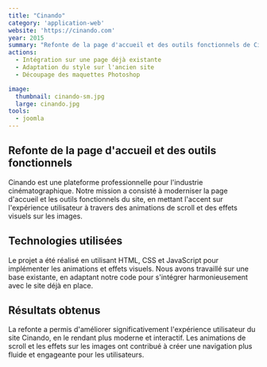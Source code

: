 ```yaml
---
title: "Cinando"
category: 'application-web'
website: 'https://cinando.com'
year: 2015
summary: "Refonte de la page d'accueil et des outils fonctionnels de Cinando avec prise en charge des différentes animations de scroll et effet sur les images."
actions:
  - Intégration sur une page déjà existante
  - Adaptation du style sur l'ancien site
  - Découpage des maquettes Photoshop

image:
  thumbnail: cinando-sm.jpg
  large: cinando.jpg
tools:
  - joomla
---
```


## Refonte de la page d'accueil et des outils fonctionnels

Cinando est une plateforme professionnelle pour l'industrie cinématographique. Notre mission a consisté à moderniser la page d'accueil et les outils fonctionnels du site, en mettant l'accent sur l'expérience utilisateur à travers des animations de scroll et des effets visuels sur les images.

## Technologies utilisées

Le projet a été réalisé en utilisant HTML, CSS et JavaScript pour implémenter les animations et effets visuels. Nous avons travaillé sur une base existante, en adaptant notre code pour s'intégrer harmonieusement avec le site déjà en place.

## Résultats obtenus

La refonte a permis d'améliorer significativement l'expérience utilisateur du site Cinando, en le rendant plus moderne et interactif. Les animations de scroll et les effets sur les images ont contribué à créer une navigation plus fluide et engageante pour les utilisateurs.
